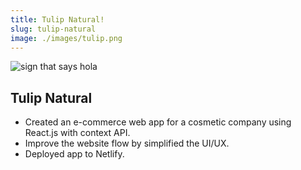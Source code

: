 ```yaml
---
title: Tulip Natural!
slug: tulip-natural
image: ./images/tulip.png
---
```


![sign that says hola](./images/tulip.png)

## Tulip Natural

- Created an e-commerce web app for a cosmetic company using React.js with context API.
- Improve the website flow by simplified the UI/UX.
- Deployed app to Netlify.
